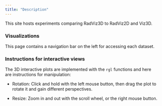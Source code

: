 ```yaml
---
title: "Description"
---
```


This site hosts experiments comparing RadViz3D to RadViz2D and Viz3D.

### Visualizations

This page contains a navigation bar on the left for accessing each dataset.

### Instructions for interactive views

The 3D interactive plots are implemented with the `rgl` functions and here are instructions for manipulation:

- Rotation: Click and hold with the left mouse button, then drag the plot to rotate it and gain different perspectives.

- Resize: Zoom in and out with the scroll wheel, or the right mouse button.

